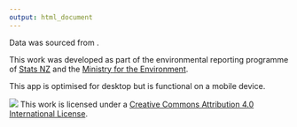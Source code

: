 ```yaml
---
output: html_document
---
```

Data was sourced from <DATA SOURCE>. 

This work was developed as part of the environmental reporting programme of <a href="https://www.stats.govt.nz/topics/environment" target="_blank">Stats NZ</a> and the <a href="http://www.mfe.govt.nz/more/environmental-reporting" target="_blank">Ministry for the Environment</a>.

This app is optimised for desktop but is functional on a mobile device.

![](cc_compact.png)
This work is licensed under a <a href="https://creativecommons.org/licenses/by/4.0/" target="_blank">Creative Commons Attribution 4.0 International License</a>.
